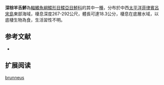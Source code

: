 {{Speciesbox
| name = 深棕羊舌鮃
| image = 
| image_width = 250px
| image_caption = 
| status = DD
| status_system = IUCN3.1
| genus = Arnoglossus
| species = brunneus
| authority = [[Fowler|Fowler]], 1934
| synonyms = *''Bothus brunneus ,Fowler, 1934''
}}

'''深棕羊舌鮃'''為[[輻鰭魚綱|輻鰭魚綱]][[鰈形目|鰈形目]][[鰈亞目|鰈亞目]][[鮃科|鮃科]]的其中一[[種|種]]，分布於中西[[太平洋|太平洋]][[菲律賓|菲律賓]][[呂宋島|呂宋島]]東部海域，棲息深度267-292公尺，體長可達18.3公分，棲息在底層水域，以底棲生物為食，生活習性不明。
==参考文献==
*{{FishBase_species|genus=Arnoglossus|species=brunneus|year=2014|month=4}}

== 扩展阅读 ==
{{refbegin}}
{{wikispecies-inline|Arnoglossus brunneus|深棕羊舌鮃}}
{{refend}}
{{Taxonbar|from=Q2630022}}

[[Category:羊舌鮃屬|brunneus]]


{{魚類小作品}}